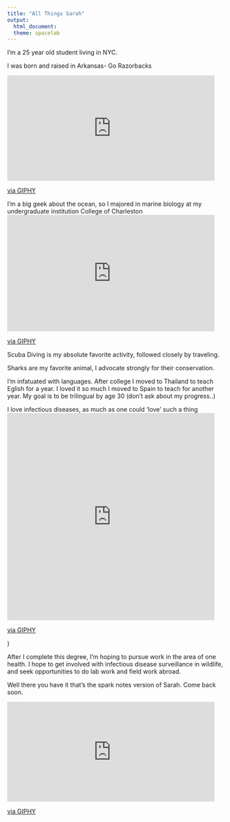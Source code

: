 ```yaml
---
title: "All Things Sarah"
output: 
  html_document:
  theme: spacelab
---
```


I'm a 25 year old student living in NYC.

I was born and raised in Arkansas- Go Razorbacks

<iframe src="https://giphy.com/embed/l1J9zzwIqWfBWJ9v2" width="480" height="244" frameBorder="0" class="giphy-embed" allowFullScreen></iframe><p><a href="https://giphy.com/gifs/secnetwork-college-football-sec-l1J9zzwIqWfBWJ9v2">via GIPHY</a></p>

I'm a big geek about the ocean, so I majored in marine biology at my undergraduate institution College of Charleston
<iframe src="https://giphy.com/embed/IW8v4AX8GgwM" width="480" height="270" frameBorder="0" class="giphy-embed" allowFullScreen></iframe><p><a href="https://giphy.com/gifs/ocean-IW8v4AX8GgwM">via GIPHY</a></p>

Scuba Diving is my absolute favorite activity, followed closely by traveling.

Sharks are my favorite animal, I advocate strongly for their conservation.

I'm infatuated with languages.
After college I moved to Thailand to teach Eglish for a year.
I loved it so much I moved to Spain to teach for another year.
My goal is to be trilingual by age 30 (don't ask about my progress..)

I love infectious diseases, as much as one could 'love' such a thing 
<iframe src="https://giphy.com/embed/xBIyz9QWatPdm" width="480" height="480" frameBorder="0" class="giphy-embed" allowFullScreen></iframe><p><a href="https://giphy.com/gifs/artists-on-tumblr-foxadhd-xBIyz9QWatPdm">via GIPHY</a></p>)

After I complete this degree, I'm hoping to pursue work in the area of one health. I hope to get involved with infectious disease surveillance in wildlife, and seek opportunities to do lab work and field work abroad. 

Well there you have it that's the spark notes version of Sarah. Come back soon.

<iframe src="https://giphy.com/embed/Xj1GHC7mXPquY" width="480" height="231" frameBorder="0" class="giphy-embed" allowFullScreen></iframe><p><a href="https://giphy.com/gifs/parks-and-recreation-i-regret-nothing-ronswanson-Xj1GHC7mXPquY">via GIPHY</a></p>

